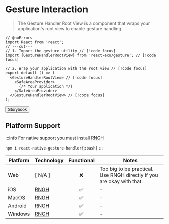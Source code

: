 
# Gesture Interaction

> The Gesture Handler Root View is a component that wraps your application's root view to enable gesture handling.

```tsx twoslash
// @noErrors
import React from 'react';
// ---cut---
// 1. Import the gesture utility // [!code focus]
import {GestureHandlerRootView} from 'react-exo/gesture'; // [!code focus]

// 2. Wrap your application with the root view // [!code focus]
export default () => (
  <GestureHandlerRootView> // [!code focus]
    <SafeAreaProvider>
      {/* Your application */}
    </SafeAreaProvider>
  </GestureHandlerRootView> // [!code focus]
);
```

<Button href="https://exo.fig.run/?path=/docs/utils-gestures">Storybook</Button>

## Platform Support

:::info
For native support you must install [RNGH](https://docs.swmansion.com/react-native-gesture-handler)

`npm i react-native-gesture-handler{:bash}`
:::

| Platform | Technology | Functional | Notes |
| -------- | ---------- | :--------: | ----- |
| Web | [ N/A ] | ❌ | Too big to be practical. Use RNGH directly if you are okay with that. |
| iOS | [RNGH](https://docs.swmansion.com/react-native-gesture-handler) | ✅ | - |
| MacOS | [RNGH](https://docs.swmansion.com/react-native-gesture-handler) | ✅ | - |
| Android | [RNGH](https://docs.swmansion.com/react-native-gesture-handler) | ✅ | - |
| Windows | [RNGH](https://docs.swmansion.com/react-native-gesture-handler) | ✅ | - |
